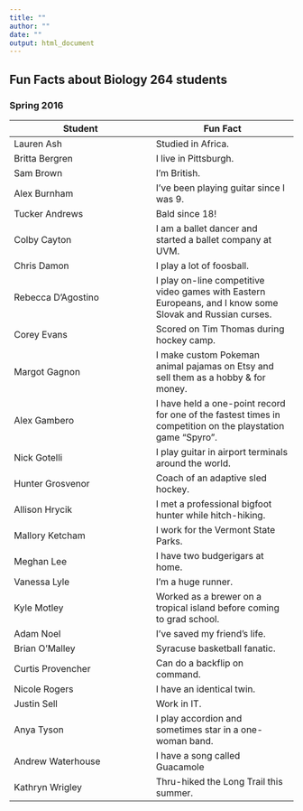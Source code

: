 ```yaml
---
title: ""
author: ""
date: ""
output: html_document
---
```


## Fun Facts about Biology 264 students

### Spring 2016

Student | Fun Fact
--- | ---
Lauren Ash | Studied in Africa.
Britta Bergren | I live in Pittsburgh.
Sam Brown | I'm British.
Alex Burnham | I've been playing guitar since I was 9.
Tucker Andrews | Bald since 18!
Colby Cayton | I am a ballet dancer and started a ballet company at UVM.
Chris Damon | I play a lot of foosball.
Rebecca D'Agostino | I play on-line competitive video games with Eastern Europeans, and I know some Slovak and Russian curses.
Corey Evans | Scored on Tim Thomas during hockey camp.
Margot Gagnon | I make custom Pokeman animal pajamas on Etsy and sell them as a hobby & for money.
Alex Gambero | I have held a one-point record for one of the fastest times in competition on the playstation game "Spyro".
Nick Gotelli | I play guitar in airport terminals around the world.
Hunter Grosvenor | Coach of an adaptive sled hockey.
Allison Hrycik | I met a professional bigfoot hunter while hitch-hiking.
Mallory Ketcham | I work for the Vermont State Parks.
Meghan Lee | I have two budgerigars at home.
Vanessa Lyle | I'm a huge runner.
Kyle Motley | Worked as a brewer on a tropical island before coming to grad school.
Adam Noel | I've saved my friend's life.
Brian O'Malley | Syracuse basketball fanatic.
Curtis Provencher | Can do a backflip on command.
Nicole Rogers | I have an identical twin.
Justin Sell | Work in IT.
Anya Tyson | I play accordion and sometimes star in a one-woman band.
Andrew Waterhouse | I have a song called Guacamole
Kathryn Wrigley | Thru-hiked the Long Trail this summer.
